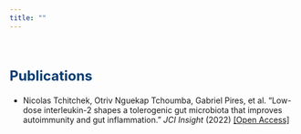 ```yaml
---
title: ""
---
```



<style type="text/css">
<!-- div#TOC li { -->
<!--     list-style:none; -->
<!--     background-image:none; -->
<!--     background-repeat:none; -->
<!--     background-position:0;  -->
<!-- } -->
 .book .book-body .page-inner  { 
    max-width: 1400px; 
 <!-- width: 120%;  -->
 } 
 .column-left {
  float: left;
  width: 49.7%;
}
.column-right{
 float: right;
  width: 49.7%;
}
.col2 {
    columns: 2 200px;         /* number of columns and width in pixels*/
    -webkit-columns: 2 200px; /* chrome, safari */
    -moz-columns: 2 200px;    /* firefox */
  }
h1 {
  color: #033c73;
   font-size: 30px;
}
h1.title {
  color: #033c73;
}
h2 {
  color: #033c73;
  font-size: 24px;
}
h3 {
   color: #033c73;
   font-size: 18px;
}
h4 {
   color: #022f5a;
}
h5 {
  color: #033c73;
}
h6 {
   color: #033c73;
}
body{ 
  font-size: 14px;
}
p.caption {
  font-size: 0.9em;
  font-style: italic;
  color: grey;
  margin-right: 10%;
  margin-left: 10%;  
  text-align: justify;
} 
.navbar{
  background-color: #428BCA; 
  border-color: #428BCA;
}
</style>

<br>

## Publications


- Nicolas Tchitchek, Otriv Nguekap Tchoumba, Gabriel Pires, et al. "Low-dose interleukin-2 shapes a tolerogenic gut microbiota that improves autoimmunity and gut inflammation." *JCI Insight* (2022) [[Open Access]](https://doi.org/10.1172/jci.insight.159406)

